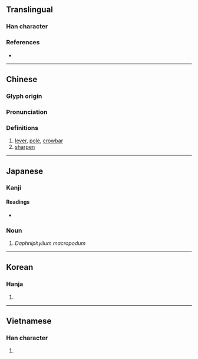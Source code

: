 {{also|槓}}
{{character info/new}}
==Translingual==

===Han character===
{{Han char|rn=75|rad=木|as=03|sn=7|four=41910|canj=DM,XDM|ids=⿰木工}}

===References===
* {{Han ref|kx=0512.130|dkj=14481|dj=0898.030|hdz=21157.010|uh=6760|ud=26464|bh=A7FE|bd=43006}}

----

==Chinese==
{{zh-forms}}

===Glyph origin===
{{Han etym}}

===Pronunciation===
{{zh-pron
|m=gāng
|c=gong1,gong3
|mc=y
|oc=y
|ma=
|cat=n,v
}}

===Definitions===
{{zh-hanzi}}

# [[lever]], [[pole]], [[crowbar]]
# [[sharpen]]

----

==Japanese==

===Kanji===
{{ja-kanji|grade=|rs=木03}}

====Readings====
* {{ja-readings|on=[[こう]] (kō)|kun=[[てこ]] (teko)}}

===Noun===
{{ja-noun|ゆずりは|ユズリハ}}

# {{ja-def|ユズリハ}} {{lb|ja|rare|sort=ゆずりは}} ''Daphniphyllum macropodum''

----

==Korean==

===Hanja===
{{ko-hanja|hangeul=강|eumhun=|rv=gang|mr=kang|y=kang}}

# {{defn|lang=ko|sort=木03}}

----

==Vietnamese==

===Han character===
{{vi-hantu|[[gông]], [[giang]]|rs=木03}}

# {{defn|lang=vi|sort=木03}}